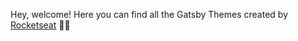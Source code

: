 
Hey, welcome! Here you can find all the Gatsby Themes created
by [Rocketseat](https://rocketseat.com.br) 👋🏻

<Theme
  title="gatsby-theme-docs"
  description="An amazing Gatsby Theme to create
  documentation websites easily and quickly."
  docsLink="/gatsby-theme-docs"
/>
